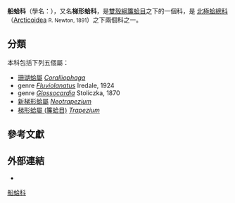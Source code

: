{{distinguish|梯形蟹科}}
{{Automatic taxobox
| taxon = Trapezidae
| authority = Lamy, 1920
| subdivision_ranks = [[目_(生物)|目]]
| subdivision = [[#分類|見內文]]
}}

'''船蛤科'''（學名：{{lang|la|Trapezidae}}）{{r|TaiBIF}}，又名'''梯形蛤科'''{{r|shelldoc_200154}}，是[[雙殼綱|雙殼綱]][[簾蛤目|簾蛤目]]之下的一個科，是
[[北極蛤總科|北極蛤總科]]（[[Arcticoidea|Arcticoidea]] <small>R. Newton, 1891</small>）之下兩個科之一。

==分類==
本科包括下列五個屬{{r|WoRMS_23130|ITIS_566919}}：
* [[珊瑚蛤屬|珊瑚蛤屬]] ''[[Coralliophaga|Coralliophaga]]'' {{small|de Blainville, 1824}}{{r|TaiBIF}}
* genre ''[[Fluviolanatus|Fluviolanatus]]'' Iredale, 1924
* genre ''[[Glossocardia|Glossocardia]]'' Stoliczka, 1870
* [[新梯形蛤屬|新梯形蛤屬]] ''[[Neotrapezium|Neotrapezium]]'' {{small|Habe, 1951}}
* [[梯形蛤屬_(簾蛤目)|梯形蛤屬 (簾蛤目)]] ''[[Trapezium|Trapezium]]'' {{small|Muhlfeld, 1811}}{{r|shelldoc_200154}}

==參考文獻==
{{reflist|refs=
<ref name="ITIS_566919">{{ITIS |id=566919 |taxon=Trapezidae |authority=Lamy, 1920}}</ref>
<ref name="shelldoc_200154">{{shelldoc_200154}}</ref>
<ref name="TaiBIF">{{cite web |url=http://taibif.tw/zh/catalogue_of_life/page/241c-b8a1-a8e4-5719-42a8-1b04-f2eb-ae1f |title=珊瑚蛤屬 ''Coralliophaga'' |accessdate=2017-09-09 }}</ref>
<ref name="WoRMS_23130">{{cite WoRMS |id=23130 |title=Trapezidae}}</ref>
}}

==外部連結==
* {{ADW|Trapezidae|''Trapezidae''}}
{{Taxonbar}}
[[Category:船蛤科|]]